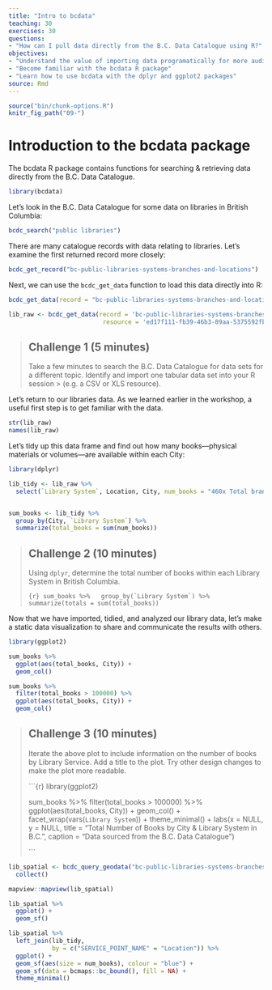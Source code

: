 ```yaml
---
title: "Intro to bcdata"
teaching: 30
exercises: 30
questions:
- "How can I pull data directly from the B.C. Data Catalogue using R?"
objectives:
- "Understand the value of importing data programatically for more auditable and reproducible work flows"
- "Become familiar with the bcdata R package"
- "Learn how to use bcdata with the dplyr and ggplot2 packages"
source: Rmd
---
```


```r
source("bin/chunk-options.R")
knitr_fig_path("09-")
```


# Introduction to the bcdata package

The bcdata R package contains functions for searching & retrieving data directly from the B.C. Data Catalogue.

```r
library(bcdata)
```

Let's look in the B.C. Data Catalogue for some data on libraries in British Columbia:

```r
bcdc_search("public libraries")
```

There are many catalogue records with data relating to libraries. Let's examine the first returned record more closely:


```r
bcdc_get_record("bc-public-libraries-systems-branches-and-locations")
```

Next, we can use the `bcdc_get_data` function to load this data directly into R:

```r
bcdc_get_data(record = "bc-public-libraries-systems-branches-and-locations")

lib_raw <- bcdc_get_data(record = 'bc-public-libraries-systems-branches-and-locations',
                          resource = 'ed17f111-fb39-46b3-89aa-5375592fbb01')
```


> ## Challenge 1 (5 minutes)
>
> Take a few minutes to search the B.C. Data Catalogue for data sets for a different topic. Identify and import one tabular data set into your R session > (e.g. a CSV or XLS resource).
>


Let's return to our libraries data. As we learned earlier in the workshop, a useful first step is to get familiar with the data.

```r
str(lib_raw)
names(lib_raw)
```

Let's tidy up this data frame and find out how many books&mdash;physical materials or volumes&mdash;are available within each City:

```r
library(dplyr)

lib_tidy <- lib_raw %>%
  select(`Library System`, Location, City, num_books = "460x Total branch physical materials, volumes held")


sum_books <- lib_tidy %>% 
  group_by(City, `Library System`) %>% 
  summarize(total_books = sum(num_books))
```

> ## Challenge 2 (10 minutes)
>
> Using `dplyr`, determine the total number of books within each Library System in British Columbia.
>
>
>```{r}
> sum_books %>% 
>  group_by(`Library System`) %>% 
>  summarize(totals = sum(total_books))
>```


Now that we have imported, tidied, and analyzed our library data, let's make a static data visualization to share and communicate the results with others.

```r
library(ggplot2)

sum_books %>% 
  ggplot(aes(total_books, City)) +
  geom_col()

sum_books %>% 
  filter(total_books > 100000) %>% 
  ggplot(aes(total_books, City)) +
  geom_col()
```

> ## Challenge 3 (10 minutes)
>
> Iterate the above plot to include information on the number of books by Library Service. Add a title to the plot. Try other design changes to make the plot more readable.
>
>
>
>```{r}
>library(ggplot2)
>
>sum_books %>% 
>  filter(total_books > 100000) %>% 
>  ggplot(aes(total_books, City)) +
>  geom_col() +
>  facet_wrap(vars(`Library System`)) +
>  theme_minimal() +
>  labs(x = NULL,
>       y = NULL,
>       title = "Total Number of Books by City & Library System in B.C.",
>       caption = "Data sourced from the B.C. Data Catalogue")
>
>```



```r
lib_spatial <- bcdc_query_geodata("bc-public-libraries-systems-branches-and-locations") %>%
  collect()

mapview::mapview(lib_spatial)

lib_spatial %>% 
  ggplot() + 
  geom_sf()

lib_spatial %>% 
  left_join(lib_tidy,
            by = c("SERVICE_POINT_NAME" = "Location")) %>% 
  ggplot() +
  geom_sf(aes(size = num_books), colour = "blue") +
  geom_sf(data = bcmaps::bc_bound(), fill = NA) +
  theme_minimal()

```


